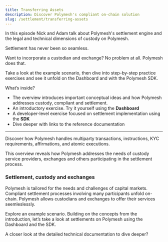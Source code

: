 ```yaml
---
title: Transferring Assets
description: Discover Polymesh's compliant on-chain solution
slug: /settlement/transferring-assets
---
```



<OverviewVideoBox title="Settlement & Custody" videoId="OjqCAGW0ymc">
	In this episode Nick and Adam talk about Polymesh's settlement engine and the legal and technical dimensions of custody on Polymesh. 
</OverviewVideoBox>

Settlement has never been so seamless.

Want to incorporate a custodian and exchange? No problem at all. Polymesh does that.

Take a look at the example scenario, then dive into step-by-step practice exercises and see it unfold on the Dashboard and with the Polymesh SDK.

What’s inside?
* The overview introduces important conceptual ideas and how Polymesh addresses custody, compliant and settlement.
* An introductory exercise. Try it yourself using the **Dashboard**
* A developer-level exercise focused on settlement implementation using the **SDK**
* Dive deeper with links to the reference documentation

***

<OverviewBox title="Overview: Settlement and custody" linkHref="/settlement/settlement-process" linkText="Overview" imgSrc="/illu-p-screen.svg">

Discover how Polymesh handles multiparty transactions, instructions, KYC requirements, affirmations, and atomic executions.

This overview reveals how Polymesh addresses the needs of custody service providers, exchanges and others participating in the settlement process.
</OverviewBox>

### Settlement, custody and exchanges
Polymesh is tailored for the needs and challenges of capital markets. Compliant settlement processes involving many participants unfold on-chain. Polymesh allows custodians and exchanges to offer their services seemleslessly.

Explore an example scenario. Building on the concepts from the introduction, let’s take a look at settlements on Polymesh using the Dashboard and the SDK.

<ActionCardWrapper>
	<ActionCard href="/settlement/app-portal" text="Settlement with the Dashboard" desc="Let’s perform a settlement with your browser and the Polymesh Dashboard. A step-by-step example."></ActionCard>
	<ActionCard href="/settlement/sdk" showDevSign="true" text="Settlement with the SDK" desc="Create trades and affirm instructions with the SDK"></ActionCard>
</ActionCardWrapper>

<OverviewBox title="Dive into further resources" linkHref="https://docs.polymesh.live/polymesh/index.html" linkText="Explore" imgSrc="/illu-p-code.svg">

A closer look at the detailed technical documentation to dive deeper?
</OverviewBox>
